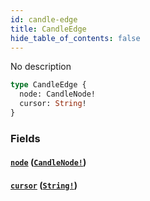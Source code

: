 ```yaml
---
id: candle-edge
title: CandleEdge
hide_table_of_contents: false
---
```



No description

```graphql
type CandleEdge {
  node: CandleNode!
  cursor: String!
}
```


### Fields

#### [`node`](#) ([`CandleNode!`](/docs/testnet/graphql/objects/candle-node))




#### [`cursor`](#) ([`String!`](/docs/testnet/graphql/scalars/string))






